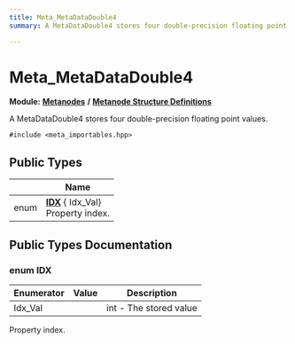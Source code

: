 ```yaml
---
title: Meta_MetaDataDouble4
summary: A MetaDataDouble4 stores four double-precision floating point values. 

---
```


# Meta_MetaDataDouble4

**Module:** **[Metanodes](../Modules/group__api__metanodes.mdx)** **/** **[Metanode Structure Definitions](../Modules/group__api__metadefs.mdx)**



A MetaDataDouble4 stores four double-precision floating point values. 


`#include <meta_importables.hpp>`

## Public Types

|                | Name           |
| -------------- | -------------- |
| enum| **[IDX](../Classes/struct_meta___meta_data_double4.mdx#enum-idx)** { Idx_Val}<br />Property index.  |

## Public Types Documentation

### enum IDX

| Enumerator | Value | Description |
| ---------- | ----- | ----------- |
| Idx_Val | | int - The stored value   |



Property index. 

